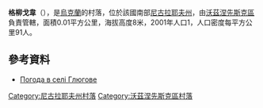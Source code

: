 {{coord|47|32|2|N|31|12|11|E|scale:100000|display=title}}

'''格柳戈韋'''（{{lang-uk|Глюгове}}），是[[烏克蘭|烏克蘭]]的村落，位於該國南部[[尼古拉耶夫州|尼古拉耶夫州]]，由[[沃茲涅先斯克區|沃茲涅先斯克區]]負責管轄，面積0.01平方公里，海拔高度8米，2001年人口1，人口密度每平方公里91人。

==參考資料==
* [http://weather.in.ua/ua/nikolaevskaja/5268 Погода в селі Глюгове] {{Wayback|url=http://weather.in.ua/ua/nikolaevskaja/5268 |date=20160607025921 }}

[[Category:尼古拉耶夫州村落|Category:尼古拉耶夫州村落]]
[[Category:沃茲涅先斯克區村落|Category:沃茲涅先斯克區村落]]


{{Mykolaiv-geo-stub}}